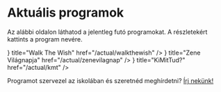 
# Aktuális programok

Az alábbi oldalon láthatod a jelentleg futó programokat. A részletekért kattints a program nevére.

<Cards>
  <Card
    icon={<FaWandMagicSparkles />}
    title="Walk The Wish"
    href="/actual/walkthewish"
  />
  <Card
    icon={<FaMusic />}
    title="Zene Világnapja"
    href="/actual/zenevilagnap"
  />
  <Card icon={<FaSlideshare />} title="KiMitTud?" href="/actual/kmt" />
</Cards>

Programot szervezel az iskolában és szeretnéd meghírdetni? [Írj nekünk!](https://barnagoz.atlassian.net/servicedesk/customer/portal/3/group/4/create/13)
